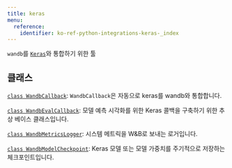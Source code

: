 ---
title: keras
menu:
  reference:
    identifier: ko-ref-python-integrations-keras-_index
---

`wandb`를 [`Keras`](https://keras.io/)와 통합하기 위한 툴

## 클래스

[`class WandbCallback`](./wandbcallback): `WandbCallback`은 자동으로 keras를 wandb와 통합합니다.

[`class WandbEvalCallback`](./wandbevalcallback): 모델 예측 시각화를 위한 Keras 콜백을 구축하기 위한 추상 베이스 클래스입니다.

[`class WandbMetricsLogger`](./wandbmetricslogger): 시스템 메트릭을 W&B로 보내는 로거입니다.

[`class WandbModelCheckpoint`](./wandbmodelcheckpoint): Keras 모델 또는 모델 가중치를 주기적으로 저장하는 체크포인트입니다.

